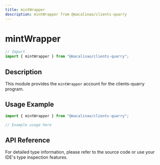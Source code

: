 ```yaml
---
title: mintWrapper
description: mintWrapper from @macalinao/clients-quarry
---
```


# mintWrapper

```typescript
// Import
import { mintWrapper } from "@macalinao/clients-quarry";
```

## Description

This module provides the `mintWrapper` account for the clients-quarry program.

## Usage Example

```typescript
import { mintWrapper } from "@macalinao/clients-quarry";

// Example usage here
```

## API Reference

For detailed type information, please refer to the source code or use your IDE's type inspection features.
